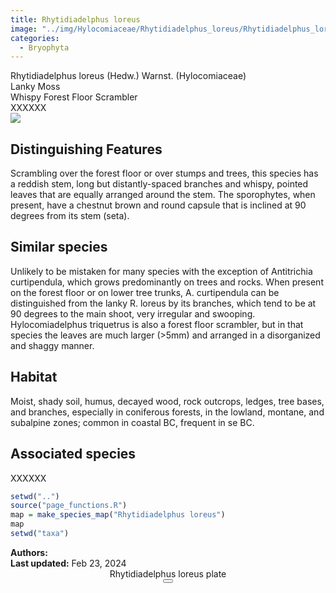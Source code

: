 ```yaml
---
title: Rhytidiadelphus loreus
image: "../img/Hylocomiaceae/Rhytidiadelphus_loreus/Rhytidiadelphus_loreus_BS_01.jpg"
categories:
  - Bryophyta
---
```


<div class="info-panel">
 <div class="info-top">
  <div class="taxon-scientific"><span class="taxon-name">Rhytidiadelphus loreus</span> <span class="taxon-authority">(Hedw.) Warnst.</span> <span class="taxon-family">(Hylocomiaceae)</span></div>
  <div class="taxon-common">Lanky Moss</div>
 </div>
 <div class="info-bottom">
  <div class="taxon-qnd">Whispy Forest Floor Scrambler</div>
  <div class="taxon-abundance">XXXXXX</div>
 </div>
</div>
<div class="imerss-content-frame">
 <div class="imerss-image-header">
  <div class="imerss-image-holder imerss-column-left" data-toggle="tooltip" style="background-image: url(../img/Hylocomiaceae/Rhytidiadelphus_loreus/Rhytidiadelphus_loreus_BS_01.jpg)" title="Brian Starzomski">
  </div>

  <div class="imerss-image-holder imerss-column-right" data-toggle="tooltip" style="background-image: url(../img/Mosses/Hylocomiaceae/Rhytidiadelphus_loreus/Rhytidiadelphus_loreus_JR_02.jpg)" title="John Reynolds">
  </div>
 
 </div>
 <div class="imerss-content-lower">
  <div class="imerss-column-left">
  <div class="tab-microscope" data-micromodal-trigger="modal-plate">
  <img src="../img/bryo guide microscope.png"/>
  </div>

<h2>Distinguishing Features</h2>

Scrambling over the forest floor or over stumps and trees, this species has a reddish stem, long but distantly-spaced branches and whispy, pointed leaves that are equally arranged around the stem. The sporophytes, when present, have a chestnut brown and round capsule that is inclined at 90 degrees from its stem (seta).

<h2>Similar species</h2>

Unlikely to be mistaken for many species with the exception of Antitrichia curtipendula, which grows predominantly on trees and rocks. When present on the forest floor or on lower tree trunks, A. curtipendula can be distinguished from the lanky R. loreus by its branches, which tend to be at 90 degrees to the main shoot, very irregular and swooping. Hylocomiadelphus triquetrus is also a forest floor scrambler, but in that species the leaves are much larger (&gt;5mm) and arranged in a disorganized and shaggy manner.

<h2>Habitat</h2>

Moist, shady soil, humus, decayed wood, rock outcrops, ledges, tree bases, and branches, especially in coniferous forests, in the lowland, montane, and subalpine zones; common in coastal BC, frequent in se BC.

<h2>Associated species</h2>

XXXXXX
</div>

<div class="imerss-column-right">

<div class="imerss-image-holder imerss-column-right" data-toggle="tooltip" style="background-image: url(../img/Mosses/Hylocomiaceae/Rhytidiadelphus_loreus/Rhytidiadelphus_loreus_BS_01.jpeg)" title="Brian Starzomski">
</div>

<div class="imerss-map-holder">
```r
setwd("..")
source("page_functions.R")
map = make_species_map("Rhytidiadelphus loreus")
map
setwd("taxa")
```
</div>

</div>

</div>
</div>

<div class="taxon-footer">
 <div class="taxon-authors"><b>Authors:</b> <span></span></div>
 <div class="taxon-update"><b>Last updated:</b> <span>Feb 23, 2024</span></div>
</div>

<div class="modal micromodal-slide" id="modal-plate" aria-hidden="true">
 <div class="modal__overlay" tabindex="-1" data-micromodal-close>
  <div class="modal__container" role="dialog" aria-modal="true" aria-labelledby="modal-plate-title" >
   <header class="modal__header">
   <div class="modal__title" id="modal-plate-title">
  Rhytidiadelphus loreus plate
   </div>
   <button class="modal__close" aria-label="Close" data-micromodal-close></button>
   </header>
  <div class="modal__content" id="modal-plate-content">
   <div class="imerss-image-holder" data-toggle="tooltip" style="background-image: url(../img/XXXXX)" title="XXXXX">
  </div>
  </div>
  </div>
 </div>
</div>

<script src="../js/micromodal.min.js"></script>
<link href="../css/style-taxon.css" rel="stylesheet">
<link href="../css/micromodal.css" rel="stylesheet">

<script>
MicroModal.init();
</script>

